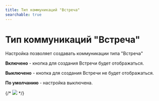 ```yaml
---
title: Тип коммуникаций "Встреча"
searchable: true
---
```


# Тип коммуникаций "Встреча"

Настройка позволяет создавать коммуникации типа "Встреча"

**Включено** - кнопка для создания Встречи будет отображаться.

**Выключено** - кнопка для создания Встречи не будет отображаться.

**По умолчанию** - настройка выключена.

{/* ![](/help_images_ru/meeting.jpg) */}
